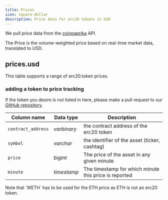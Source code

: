 ```yaml
---
title: Prices
icon: square-dollar
description: Price data for erc20 tokens in USD
---
```


We pull price data from the [coinpaprika](https://coinpaprika.com) API.

The Price is the volume-weighted price based on real-time market data, translated to USD.

## prices.usd

This table supports a range of erc20.token prices. 

### adding a token to price tracking

If the token you desire is not listed in here, please make a pull request to our [GitHub repository](https://github.com/duneanalytics/spellbook/tree/main/models/prices).

| Column name        | Data type   | Description                                   |
| ------------------ | ----------- | --------------------------------------------- |
| `contract_address` | _varbinary_ | the contract address of the erc20 token       |
| `symbol`           | _varchar_   | the identifier of the asset (ticker, cashtag) |
| `price`            | _bigint_    | The price of the asset in any given minute    |
| `minute`           | _timestamp_ | The timestamp for which minute this price is reported |

<Note>
  Note that `WETH` has to be used for the ETH price as ETH is not an erc20 token.    
</Note> 

